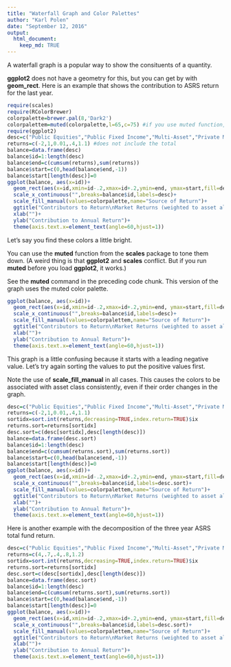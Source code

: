 ```yaml
---
title: "Waterfall Graph and Color Palettes"
author: "Karl Polen"
date: "September 12, 2016"
output: 
  html_document:
    keep_md: TRUE
---
```


A waterfall graph is a popular way to show the consituents of a quantity.  

**ggplot2** does not have a geometry for this, but you can get by with **geom_rect**.  Here is an example that shows the contribution to ASRS return for the last year.



```r
require(scales)
require(RColorBrewer)
colorpalette=brewer.pal(8,'Dark2')
colorpalettem=muted(colorpalette,l=65,c=75) #if you use muted function, needs to be before you load ggplot2
require(ggplot2)
desc=c("Public Equities","Public Fixed Income","Multi-Asset","Private Market Assets","Outperformance","Total Return")
returns=c(-2,1,0.01,.4,1.1) #does not include the total
balance=data.frame(desc)
balance$id=1:length(desc)
balance$end=c(cumsum(returns),sum(returns))
balance$start=c(0,head(balance$end,-1))
balance$start[length(desc)]=0
ggplot(balance, aes(x=id))+
  geom_rect(aes(x=id,xmin=id-.2,xmax=id+.2,ymin=end, ymax=start,fill=desc))+
  scale_x_continuous("",breaks=balance$id,labels=desc)+
  scale_fill_manual(values=colorpalette,name="Source of Return")+
  ggtitle("Contributors to Return\nMarket Returns (weighted to asset allocation) plus Outperformance\nOne Year Ended 6/30/2016")+
  xlab("")+
  ylab("Contribution to Annual Return")+
  theme(axis.text.x=element_text(angle=60,hjust=1))
```

Let's say you find these colors a little bright.

You can use the **muted** function from the **scales** package to tone them down.  (A weird thing is that **ggplot2** and **scales** conflict.  But if you run **muted** before you load **ggplot2**, it works.)

See the **muted** command in the preceding code chunk.  This version of the graph uses the muted color palette.

```r
ggplot(balance, aes(x=id))+
  geom_rect(aes(x=id,xmin=id-.2,xmax=id+.2,ymin=end, ymax=start,fill=desc))+
  scale_x_continuous("",breaks=balance$id,labels=desc)+
  scale_fill_manual(values=colorpalettem,name="Source of Return")+
  ggtitle("Contributors to Return\nMarket Returns (weighted to asset allocation) plus Outperformance\nOne Year Ended 6/30/2016")+
  xlab("")+
  ylab("Contribution to Annual Return")+
  theme(axis.text.x=element_text(angle=60,hjust=1))


```

This graph is a little confusing because it starts with a leading negative value.  Let's try again sorting the values to put the positive values first.

Note the use of **scale_fill_manual** in all cases.  This causes the colors to be associated with asset class consistently, even if their order changes in the graph.  

```r

desc=c("Public Equities","Public Fixed Income","Multi-Asset","Private Market Assets","Outperformance","Total Return")
returns=c(-2,1,0.01,.4,1.1)
sortidx=sort.int(returns,decreasing=TRUE,index.return=TRUE)$ix
returns.sort=returns[sortidx]
desc.sort=c(desc[sortidx],desc[length(desc)])
balance=data.frame(desc.sort)
balance$id=1:length(desc)
balance$end=c(cumsum(returns.sort),sum(returns.sort))
balance$start=c(0,head(balance$end,-1))
balance$start[length(desc)]=0
ggplot(balance, aes(x=id))+
  geom_rect(aes(x=id,xmin=id-.2,xmax=id+.2,ymin=end, ymax=start,fill=desc.sort))+
  scale_x_continuous("",breaks=balance$id,labels=desc.sort)+
  scale_fill_manual(values=colorpalettem,name="Source of Return")+
  ggtitle("Contributors to Return\nMarket Returns (weighted to asset allocation) plus Outperformance\nOne Year Ended 6/30/2016")+
  xlab("")+
  ylab("Contribution to Annual Return")+
  theme(axis.text.x=element_text(angle=60,hjust=1))
```

Here is another example with the decomposition of the three year ASRS total fund return.


```r

desc=c("Public Equities","Public Fixed Income","Multi-Asset","Private Market Assets","Outperformance","Total Return")
returns=c(4,.7,.4,.8,1.2)
sortidx=sort.int(returns,decreasing=TRUE,index.return=TRUE)$ix
returns.sort=returns[sortidx]
desc.sort=c(desc[sortidx],desc[length(desc)])
balance=data.frame(desc.sort)
balance$id=1:length(desc)
balance$end=c(cumsum(returns.sort),sum(returns.sort))
balance$start=c(0,head(balance$end,-1))
balance$start[length(desc)]=0
ggplot(balance, aes(x=id))+
  geom_rect(aes(x=id,xmin=id-.2,xmax=id+.2,ymin=end, ymax=start,fill=desc.sort))+
  scale_x_continuous("",breaks=balance$id,labels=desc.sort)+
  scale_fill_manual(values=colorpalettem,name="Source of Return")+
  ggtitle("Contributors to Return\nMarket Returns (weighted to asset allocation) plus Outperformance\nThree Years Ended 6/30/2016")+
  xlab("")+
  ylab("Contribution to Annual Return")+
  theme(axis.text.x=element_text(angle=60,hjust=1))
```

